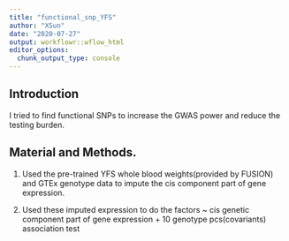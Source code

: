 ```yaml
---
title: "functional_snp_YFS"
author: "XSun"
date: "2020-07-27"
output: workflowr::wflow_html
editor_options:
  chunk_output_type: console
---
```


## Introduction

I tried to find functional SNPs to increase the GWAS power and reduce the testing burden.

## Material and Methods. 

1. Used the pre-trained YFS whole blood weights(provided by FUSION) and  GTEx genotype data to impute the cis component part of gene expression.

2. Used these imputed expression to do the factors ~ cis genetic component part of gene expression + 10 genotype pcs(covariants) association test


